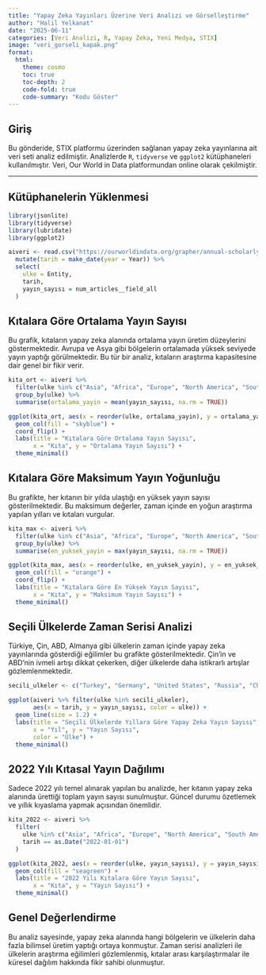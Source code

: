---
title: "Yapay Zeka Yayınları Üzerine Veri Analizi ve Görselleştirme"
author: "Halil Yelkanat"
date: "2025-06-11"
categories: [Veri Analizi, R, Yapay Zeka, Yeni Medya, STIX]
image: "veri_gorseli_kapak.png"
format:
  html:
    theme: cosmo
    toc: true
    toc-depth: 2
    code-fold: true
    code-summary: "Kodu Göster"
---

## Giriş

Bu gönderide, STIX platformu üzerinden sağlanan yapay zeka yayınlarına ait veri seti analiz edilmiştir. Analizlerde `R`, `tidyverse` ve `ggplot2` kütüphaneleri kullanılmıştır. Veri, Our World in Data platformundan online olarak çekilmiştir.

---

## Kütüphanelerin Yüklenmesi

```{r}
library(jsonlite)
library(tidyverse)
library(lubridate)
library(ggplot2)
```


```{r}
aiveri <- read.csv("https://ourworldindata.org/grapher/annual-scholarly-publications-on-artificial-intelligence.csv?v=1&csvType=full&useColumnShortNames=true") %>% 
  mutate(tarih = make_date(year = Year)) %>% 
  select(
    ulke = Entity,
    tarih,
    yayın_sayısı = num_articles__field_all
  )
```
## Kıtalara Göre Ortalama Yayın Sayısı

Bu grafik, kıtaların yapay zeka alanında ortalama yayın üretim düzeylerini göstermektedir. Avrupa ve Asya gibi bölgelerin ortalamada yüksek seviyede yayın yaptığı görülmektedir. Bu tür bir analiz, kıtaların araştırma kapasitesine dair genel bir fikir verir.
```{r}
kita_ort <- aiveri %>%
  filter(ulke %in% c("Asia", "Africa", "Europe", "North America", "South America", "Oceania")) %>%
  group_by(ulke) %>%
  summarise(ortalama_yayin = mean(yayın_sayısı, na.rm = TRUE))

ggplot(kita_ort, aes(x = reorder(ulke, ortalama_yayin), y = ortalama_yayin)) +
  geom_col(fill = "skyblue") +
  coord_flip() +
  labs(title = "Kıtalara Göre Ortalama Yayın Sayısı",
       x = "Kıta", y = "Ortalama Yayın Sayısı") +
  theme_minimal()
```
## Kıtalara Göre Maksimum Yayın Yoğunluğu

Bu grafikte, her kıtanın bir yılda ulaştığı en yüksek yayın sayısı gösterilmektedir. Bu maksimum değerler, zaman içinde en yoğun araştırma yapılan yılları ve kıtaları vurgular.
 

```{r}
kita_max <- aiveri %>%
  filter(ulke %in% c("Asia", "Africa", "Europe", "North America", "South America", "Oceania")) %>%
  group_by(ulke) %>%
  summarise(en_yuksek_yayin = max(yayın_sayısı, na.rm = TRUE))

ggplot(kita_max, aes(x = reorder(ulke, en_yuksek_yayin), y = en_yuksek_yayin)) +
  geom_col(fill = "orange") +
  coord_flip() +
  labs(title = "Kıtalara Göre En Yüksek Yayın Sayısı",
       x = "Kıta", y = "Maksimum Yayın Sayısı") +
  theme_minimal()
```
## Seçili Ülkelerde Zaman Serisi Analizi

Türkiye, Çin, ABD, Almanya gibi ülkelerin zaman içinde yapay zeka yayınlarında gösterdiği eğilimler bu grafikte gösterilmektedir. Çin’in ve ABD’nin ivmeli artışı dikkat çekerken, diğer ülkelerde daha istikrarlı artışlar gözlemlenmektedir.
```{r}

secili_ulkeler <- c("Turkey", "Germany", "United States", "Russia", "China", "France")

ggplot(aiveri %>% filter(ulke %in% secili_ulkeler),
       aes(x = tarih, y = yayın_sayısı, color = ulke)) +
  geom_line(size = 1.2) +
  labs(title = "Seçili Ülkelerde Yıllara Göre Yapay Zeka Yayın Sayısı",
       x = "Yıl", y = "Yayın Sayısı",
       color = "Ülke") +
  theme_minimal()
```

## 2022 Yılı Kıtasal Yayın Dağılımı

Sadece 2022 yılı temel alınarak yapılan bu analizde, her kıtanın yapay zeka alanında ürettiği toplam yayın sayısı sunulmuştur. Güncel durumu özetlemek ve yıllık kıyaslama yapmak açısından önemlidir.



```{r}
kita_2022 <- aiveri %>%
  filter(
    ulke %in% c("Asia", "Africa", "Europe", "North America", "South America", "Oceania"),
    tarih == as.Date("2022-01-01")
  )

ggplot(kita_2022, aes(x = reorder(ulke, yayın_sayısı), y = yayın_sayısı)) +
  geom_col(fill = "seagreen") +
  labs(title = "2022 Yılı Kıtalara Göre Yayın Sayısı",
       x = "Kıta", y = "Yayın Sayısı") +
  theme_minimal()
```

## Genel Değerlendirme
Bu analiz sayesinde, yapay zeka alanında hangi bölgelerin ve ülkelerin daha fazla bilimsel üretim yaptığı ortaya konmuştur. Zaman serisi analizleri ile ülkelerin araştırma eğilimleri gözlemlenmiş, kıtalar arası karşılaştırmalar ile küresel dağılım hakkında fikir sahibi olunmuştur.